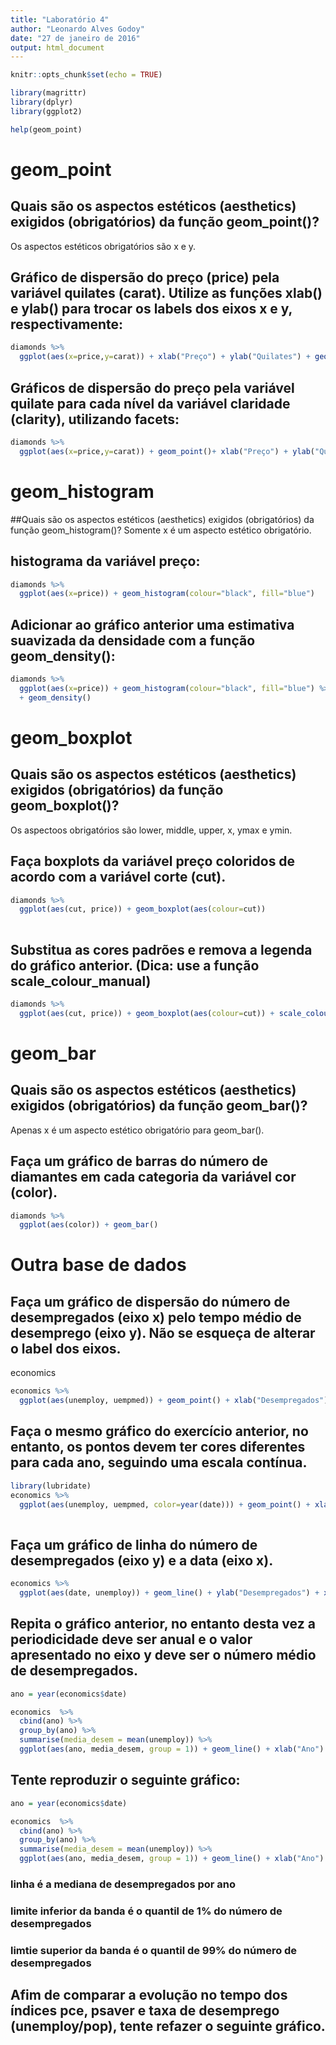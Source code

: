 ```yaml
---
title: "Laboratório 4"
author: "Leonardo Alves Godoy"
date: "27 de janeiro de 2016"
output: html_document
---
```


```r
knitr::opts_chunk$set(echo = TRUE)
```

```r
library(magrittr)
library(dplyr)
library(ggplot2)

help(geom_point)

```

# geom_point

## Quais são os aspectos estéticos (aesthetics) exigidos (obrigatórios) da função geom_point()?

Os aspectos estéticos obrigatórios são x e y.


## Gráfico de dispersão do preço (price) pela variável quilates (carat). Utilize as funções xlab() e ylab() para trocar os labels dos eixos x e y, respectivamente:
```r

diamonds %>%
  ggplot(aes(x=price,y=carat)) + xlab("Preço") + ylab("Quilates") + geom_point()

```

## Gráficos de dispersão do preço pela variável quilate para cada nível da variável claridade (clarity), utilizando facets:

```r

diamonds %>%
  ggplot(aes(x=price,y=carat)) + geom_point()+ xlab("Preço") + ylab("Quilates") +  facet_wrap(~clarity)

```

# geom_histogram

##Quais são os aspectos estéticos (aesthetics) exigidos (obrigatórios) da função geom_histogram()?
Somente x é um aspecto estético obrigatório.

## histograma da variável preço: 
```r
diamonds %>% 
  ggplot(aes(x=price)) + geom_histogram(colour="black", fill="blue")
```

## Adicionar ao gráfico anterior uma estimativa suavizada da densidade com a função geom_density():

```r
diamonds %>% 
  ggplot(aes(x=price)) + geom_histogram(colour="black", fill="blue") %>% 
  + geom_density()
```

# geom_boxplot
## Quais são os aspectos estéticos (aesthetics) exigidos (obrigatórios) da função geom_boxplot()?
Os aspectoos obrigatórios são lower, middle, upper, x, ymax e ymin.

## Faça boxplots da variável preço coloridos de acordo com a variável corte (cut).

```r
diamonds %>% 
  ggplot(aes(cut, price)) + geom_boxplot(aes(colour=cut))
   
```

## Substitua as cores padrões e remova a legenda do gráfico anterior. (Dica: use a função scale_colour_manual)

```r

diamonds %>% 
  ggplot(aes(cut, price)) + geom_boxplot(aes(colour=cut)) + scale_colour_manual(labels=c("Fair"="", "Good" = "", "Very Good" = "", "Premium" = "", "Ideal" = ""), values=c("blue", "green", "red", "pink", "grey50"))

```

# geom_bar
## Quais são os aspectos estéticos (aesthetics) exigidos (obrigatórios) da função geom_bar()?
Apenas x é um aspecto estético obrigatório para geom_bar().

## Faça um gráfico de barras do número de diamantes em cada categoria da variável cor (color).

```r

diamonds %>% 
  ggplot(aes(color)) + geom_bar()

```

# Outra base de dados

## Faça um gráfico de dispersão do número de desempregados (eixo x) pelo tempo médio de desemprego (eixo y). Não se esqueça de alterar o label dos eixos.

economics 
```r
economics %>% 
  ggplot(aes(unemploy, uempmed)) + geom_point() + xlab("Desempregados") + ylab("Tempo médio de desemprego")

```

## Faça o mesmo gráfico do exercício anterior, no entanto, os pontos devem ter cores diferentes para cada ano, seguindo uma escala contínua.

```r

library(lubridate)
economics %>% 
  ggplot(aes(unemploy, uempmed, color=year(date))) + geom_point() + xlab("Desempregados") + ylab("Tempo médio de desemprego")
         
```

## Faça um gráfico de linha do número de desempregados (eixo y) e a data (eixo x).

```r
economics %>% 
  ggplot(aes(date, unemploy)) + geom_line() + ylab("Desempregados") + xlab("Data")

```


## Repita o gráfico anterior, no entanto desta vez a periodicidade deve ser anual e o valor apresentado no eixo y deve ser o número médio de desempregados.
```r

ano = year(economics$date)

economics  %>%
  cbind(ano) %>% 
  group_by(ano) %>% 
  summarise(media_desem = mean(unemploy)) %>% 
  ggplot(aes(ano, media_desem, group = 1)) + geom_line() + xlab("Ano") + ylab("Número médio de desempregados")

```

## Tente reproduzir o seguinte gráfico:

```r
ano = year(economics$date)

economics  %>%
  cbind(ano) %>% 
  group_by(ano) %>% 
  summarise(media_desem = mean(unemploy)) %>% 
  ggplot(aes(ano, media_desem, group = 1)) + geom_line() + xlab("Ano") + ylab("Número médio de desempregados") + geom_ribbon()

```


### linha é a mediana de desempregados por ano
### limite inferior da banda é o quantil de 1% do número de desempregados
### limtie superior da banda é o quantil de 99% do número de desempregados

## Afim de comparar a evolução no tempo dos índices pce, psaver e taxa de desemprego (unemploy/pop), tente refazer o seguinte gráfico.